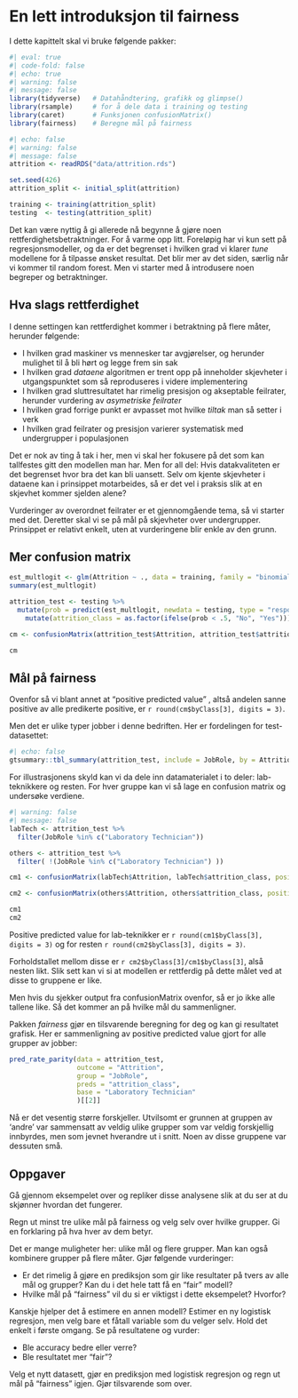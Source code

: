 # En lett introduksjon til fairness

I dette kapittelt skal vi bruke følgende pakker:

```r
#| eval: true
#| code-fold: false
#| echo: true
#| warning: false 
#| message: false
library(tidyverse)   # Datahåndtering, grafikk og glimpse()
library(rsample)     # for å dele data i training og testing
library(caret)       # Funksjonen confusionMatrix()
library(fairness)    # Beregne mål på fairness
```

```r
#| echo: false
#| warning: false 
#| message: false
attrition <- readRDS("data/attrition.rds")

set.seed(426)
attrition_split <- initial_split(attrition)

training <- training(attrition_split) 
testing  <- testing(attrition_split) 
```

Det kan være nyttig å gi allerede nå begynne å gjøre noen rettferdighetsbetraktninger. For å varme opp litt. Foreløpig har vi kun sett på regresjonsmodeller, og da er det begrenset i hvilken grad vi klarer *tune* modellene for å tilpasse ønsket resultat. Det blir mer av det siden, særlig når vi kommer til random forest. Men vi starter med å introdusere noen begreper og betraktninger.

## Hva slags rettferdighet

I denne settingen kan rettferdighet kommer i betraktning på flere måter, herunder følgende:

-   I hvilken grad maskiner vs mennesker tar avgjørelser, og herunder mulighet til å bli hørt og legge frem sin sak
-   I hvilken grad *dataene* algoritmen er trent opp på inneholder skjevheter i utgangspunktet som så reproduseres i videre implementering
-   I hvilken grad sluttresultatet har rimelig presisjon og akseptable feilrater, herunder vurdering av *asymetriske feilrater*
-   I hvilken grad forrige punkt er avpasset mot hvilke *tiltak* man så setter i verk
-   I hvilken grad feilrater og presisjon varierer systematisk med undergrupper i populasjonen

Det er nok av ting å tak i her, men vi skal her fokusere på det som kan tallfestes gitt den modellen man har. Men for all del: Hvis datakvaliteten er det begrenset hvor bra det kan bli uansett. Selv om kjente skjevheter i dataene kan i prinsippet motarbeides, så er det vel i praksis slik at en skjevhet kommer sjelden alene?

Vurderinger av overordnet feilrater er et gjennomgående tema, så vi starter med det. Deretter skal vi se på mål på skjevheter over undergrupper. Prinsippet er relativt enkelt, uten at vurderingene blir enkle av den grunn.

## Mer confusion matrix

```r
est_multlogit <- glm(Attrition ~ ., data = training, family = "binomial")
summary(est_multlogit)
```

```r
attrition_test <- testing %>% 
  mutate(prob = predict(est_multlogit, newdata = testing, type = "response")) %>% 
    mutate(attrition_class = as.factor(ifelse(prob < .5, "No", "Yes")))

```

```r
cm <- confusionMatrix(attrition_test$Attrition, attrition_test$attrition_class, positive = "Yes")

cm
```

## Mål på fairness

Ovenfor så vi blant annet at "positive predicted value" , altså andelen sanne positive av alle predikerte positive, er `r round(cm$byClass[3], digits = 3)`.

Men det er ulike typer jobber i denne bedriften. Her er fordelingen for test-datasettet:

```r
#| echo: false
gtsummary::tbl_summary(attrition_test, include = JobRole, by = Attrition)
```

For illustrasjonens skyld kan vi da dele inn datamaterialet i to deler: lab-teknikkere og resten. For hver gruppe kan vi så lage en confusion matrix og undersøke verdiene.

```r
#| warning: false
#| message: false
labTech <- attrition_test %>% 
  filter(JobRole %in% c("Laboratory Technician"))

others <- attrition_test %>% 
  filter( !(JobRole %in% c("Laboratory Technician") ))

cm1 <- confusionMatrix(labTech$Attrition, labTech$attrition_class, positive = "Yes")

cm2 <- confusionMatrix(others$Attrition, others$attrition_class, positive = "Yes")

cm1 
cm2

```

Positive predicted value for lab-teknikker er `r round(cm1$byClass[3], digits = 3)` og for resten `r round(cm2$byClass[3], digits = 3)`.

Forholdstallet mellom disse er `r cm2$byClass[3]/cm1$byClass[3]`, alså nesten likt. Slik sett kan vi si at modellen er rettferdig på dette målet ved at disse to gruppene er like.

Men hvis du sjekker output fra confusionMatrix ovenfor, så er jo ikke alle tallene like. Så det kommer an på hvilke mål du sammenligner.

Pakken *fairness* gjør en tilsvarende beregning for deg og kan gi resultatet grafisk. Her er sammenligning av positive predicted value gjort for alle grupper av jobber:

```r
pred_rate_parity(data = attrition_test,
                 outcome = "Attrition", 
                 group = "JobRole", 
                 preds = "attrition_class", 
                 base = "Laboratory Technician"
                 )[[2]]
```

Nå er det vesentig større forskjeller. Utvilsomt er grunnen at gruppen av 'andre' var sammensatt av veldig ulike grupper som var veldig forskjellig innbyrdes, men som jevnet hverandre ut i snitt. Noen av disse gruppene var dessuten små.

## Oppgaver

::: {#exr-fair-rep}
Gå gjennom eksempelet over og repliker disse analysene slik at du ser at du skjønner hvordan det fungerer.
:::

::: {#exr-fair-fler}
Regn ut minst tre ulike mål på fairness og velg selv over hvilke grupper. Gi en forklaring på hva hver av dem betyr.
:::

::: {#exr-fair-vurd}
Det er mange muligheter her: ulike mål og flere grupper. Man kan også kombinere grupper på flere måter. Gjør følgende vurderinger:

-   Er det rimelig å gjøre en prediksjon som gir like resultater på tvers av alle mål og grupper? Kan du i det hele tatt få en "fair" modell?
-   Hvilke mål på "fairness" vil du si er viktigst i dette eksempelet? Hvorfor?
:::


::: {#exr-fair-enkel}
Kanskje hjelper det å estimere en annen modell? Estimer en ny logistisk regresjon, men velg bare et fåtall variable som du velger selv. Hold det enkelt i første omgang. Se på resultatene og vurder: 

* Ble accuracy bedre eller verre? 
* Ble resultatet mer "fair"?

:::


::: {#exr-fair-nyedata}
Velg et nytt datasett, gjør en prediksjon med logistisk regresjon og regn ut mål på "fairness" igjen. Gjør tilsvarende som over.  
:::
